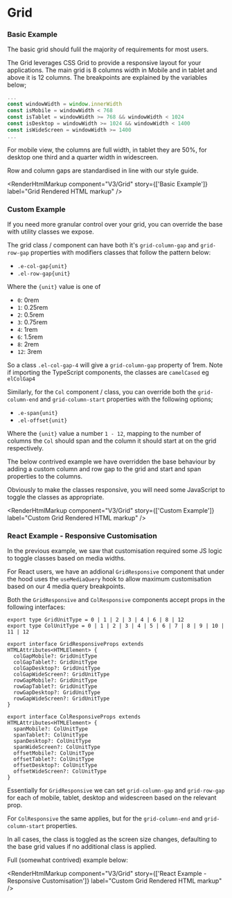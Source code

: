 
<Meta title="V3/Grid" />

# Grid

### Basic Example

The basic grid should fulil the majority of requirements for most users.

The Grid leverages CSS Grid to provide a responsive layout for your applications. The main grid is 8 columns width in Mobile and in tablet and above it is 12 columns. The breakpoints are explained by the variables below;

```ts
...
const windowWidth = window.innerWidth
const isMobile = windowWidth < 768
const isTablet = windowWidth >= 768 && windowWidth < 1024
const isDesktop = windowWidth >= 1024 && windowWidth < 1400
const isWideScreen = windowWidth >= 1400
...
```

For mobile view, the columns are full width, in tablet they are 50%, for desktop one third and a quarter width in widescreen.

Row and column gaps are standardised in line with our style guide.

<Canvas>
  <Story name="Basic Example">
    <Grid>
      <Col>
        <GridDemoBlock />
      </Col>
      <Col>
        <GridDemoBlock />
      </Col>
      <Col>
        <GridDemoBlock />
      </Col>
      <Col>
        <GridDemoBlock />
      </Col>
    </Grid>
  </Story>
</Canvas>

<RenderHtmlMarkup component="V3/Grid" story={['Basic Example']} label="Grid Rendered HTML markup" />

### Custom Example

If you need more granular control over your grid, you can override the base with utility classes we expose.

The grid class / component can have both it's `grid-column-gap` and `grid-row-gap` properties with modifiers classes that follow the pattern below:

- `.e-col-gap{unit}`
- `.el-row-gap{unit}`

Where the `{unit}` value is one of

- `0`: 0rem
- `1`: 0.25rem
- `2`: 0.5rem
- `3`: 0.75rem
- `4`: 1rem
- `6`: 1.5rem
- `8`: 2rem
- `12`: 3rem

So a class `.el-col-gap-4` will give a `grid-column-gap` property of 1rem. Note if importing the TypeScript components, the classes are `camelCased` eg `elColGap4`

Similarly, for the `Col` component / class, you can override both the `grid-column-end` and `grid-column-start` properties with the following options;

- `.e-span{unit}`
- `.el-offset{unit}`

Where the `{unit}` value a number `1 - 12`, mapping to the number of columns the `Col` should span and the column it should start at on the grid respectively.

The below contrived example we have overridden the base behaviour by adding a custom column and row gap to the grid and start and span properties to the columns.

Obviously to make the classes responsive, you will need some JavaScript to toggle the classes as appropriate.

<Canvas>
  <Story name="Custom Example">
    <Grid className={cx(elColGap2, elRowGap3)}>
      <Col className={cx(elSpan12)}>
        <GridDemoBlock />
      </Col>
      <Col className={cx(elSpan8, elOffset4)}>
        <GridDemoBlock />
      </Col>
      <Col className={cx(elSpan4, elOffset4)}>
        <GridDemoBlock />
      </Col>
      <Col className={cx(elSpan4, elOffset8)}>
        <GridDemoBlock />
      </Col>
    </Grid>
  </Story>
</Canvas>

<RenderHtmlMarkup component="V3/Grid" story={['Custom Example']} label="Custom Grid Rendered HTML markup" />

### React Example - Responsive Customisation

In the previous example, we saw that customisation required some JS logic to toggle classes based on media widths.

For React users, we have an addional `GridResponsive` component that under the hood uses the `useMediaQuery` hook to allow maximum customisation based on our 4 media query breakpoints.

Both the `GridResponsive` and `ColResponsive` components accept props in the following interfaces:

```tsx
export type GridUnitType = 0 | 1 | 2 | 3 | 4 | 6 | 8 | 12
export type ColUnitType = 0 | 1 | 2 | 3 | 4 | 5 | 6 | 7 | 8 | 9 | 10 | 11 | 12

export interface GridResponsiveProps extends HTMLAttributes<HTMLElement> {
  colGapMobile?: GridUnitType
  colGapTablet?: GridUnitType
  colGapDesktop?: GridUnitType
  colGapWideScreen?: GridUnitType
  rowGapMobile?: GridUnitType
  rowGapTablet?: GridUnitType
  rowGapDesktop?: GridUnitType
  rowGapWideScreen?: GridUnitType
}

export interface ColResponsiveProps extends HTMLAttributes<HTMLElement> {
  spanMobile?: ColUnitType
  spanTablet?: ColUnitType
  spanDesktop?: ColUnitType
  spanWideScreen?: ColUnitType
  offsetMobile?: ColUnitType
  offsetTablet?: ColUnitType
  offsetDesktop?: ColUnitType
  offsetWideScreen?: ColUnitType
}
```

Essentially for `GridResponsive` we can set `grid-column-gap` and `grid-row-gap` for each of mobile, tablet, desktop and widescreen based on the relevant prop.

For `ColResponsive` the same applies, but for the `grid-column-end` and `grid-column-start` properties.

In all cases, the class is toggled as the screen size changes, defaulting to the base grid values if no additional class is applied.

Full (somewhat contrived) example below:

<Canvas>
  <Story name="React Example - Responsive Customisation">
    <MediaStateProvider>
      <GridResponsive
        colGapMobile={1}
        colGapTablet={2}
        colGapDesktop={3}
        colGapWideScreen={4}
        rowGapMobile={1}
        rowGapTablet={2}
        rowGapDesktop={3}
        rowGapWideScreen={4}
      >
        <ColResponsive spanMobile={4} spanTablet={12} spanDesktop={6} spanWideScreen={4} offsetDesktop={6}>
          <GridDemoBlock />
        </ColResponsive>
        <ColResponsive spanMobile={4} spanTablet={12} spanDesktop={6} offsetDesktop={6}>
          <GridDemoBlock />
        </ColResponsive>
        <ColResponsive spanWideScreen={4}>
          <GridDemoBlock />
        </ColResponsive>
        <ColResponsive spanWideScreen={4}>
          <GridDemoBlock />
        </ColResponsive>
      </GridResponsive>
    </MediaStateProvider>
  </Story>
</Canvas>

<RenderHtmlMarkup
  component="V3/Grid"
  story={['React Example - Responsive Customisation']}
  label="Custom Grid Rendered HTML markup"
/>
